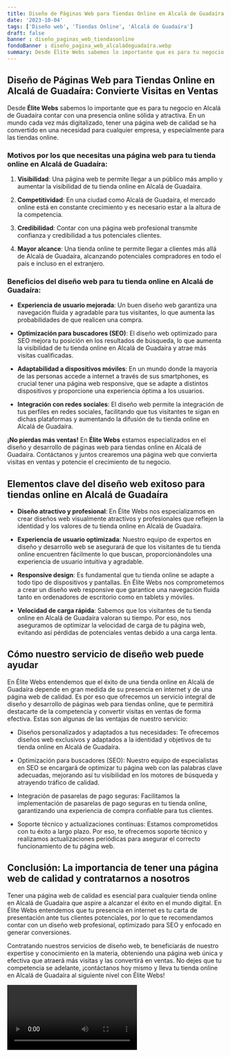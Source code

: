 ```yaml
---
title: Diseño de Páginas Web para Tiendas Online en Alcalá de Guadaíra
date: '2023-10-04'
tags: ['Diseño web', 'Tiendas Online', 'Alcalá de Guadaíra']
draft: false
banner : diseño_paginas_web_tiendasonline
fondoBanner : diseño_pagina_web_alcaládeguadaíra.webp
summary: Desde Élite Webs sabemos lo importante que es para tu negocio en Alcalá de Guadaíra contar con una presencia online sólida y atractiva. En un mundo cada vez más digitalizado, tener una página web de calidad se ha convertido en una necesidad para cualquier empresa, y especialmente para las tiendas online.
---
```


## Diseño de Páginas Web para Tiendas Online en Alcalá de Guadaíra: Convierte Visitas en Ventas

Desde **Élite Webs** sabemos lo importante que es para tu negocio en Alcalá de Guadaíra contar con una presencia online sólida y atractiva. En un mundo cada vez más digitalizado, tener una página web de calidad se ha convertido en una necesidad para cualquier empresa, y especialmente para las tiendas online.

### Motivos por los que necesitas una página web para tu tienda online en Alcalá de Guadaíra:

1. **Visibilidad**: Una página web te permite llegar a un público más amplio y aumentar la visibilidad de tu tienda online en Alcalá de Guadaíra.

2. **Competitividad**: En una ciudad como Alcalá de Guadaíra, el mercado online está en constante crecimiento y es necesario estar a la altura de la competencia.

3. **Credibilidad**: Contar con una página web profesional transmite confianza y credibilidad a tus potenciales clientes. 

4. **Mayor alcance**: Una tienda online te permite llegar a clientes más allá de Alcalá de Guadaíra, alcanzando potenciales compradores en todo el país e incluso en el extranjero.

### Beneficios del diseño web para tu tienda online en Alcalá de Guadaíra:

- **Experiencia de usuario mejorada**: Un buen diseño web garantiza una navegación fluida y agradable para tus visitantes, lo que aumenta las probabilidades de que realicen una compra.

- **Optimización para buscadores (SEO)**: El diseño web optimizado para SEO mejora tu posición en los resultados de búsqueda, lo que aumenta la visibilidad de tu tienda online en Alcalá de Guadaíra y atrae más visitas cualificadas.

- **Adaptabilidad a dispositivos móviles**: En un mundo donde la mayoría de las personas accede a internet a través de sus smartphones, es crucial tener una página web responsive, que se adapte a distintos dispositivos y proporcione una experiencia óptima a los usuarios.

- **Integración con redes sociales**: El diseño web permite la integración de tus perfiles en redes sociales, facilitando que tus visitantes te sigan en dichas plataformas y aumentando la difusión de tu tienda online en Alcalá de Guadaíra.

**¡No pierdas más ventas!** En **Élite Webs** estamos especializados en el diseño y desarrollo de páginas web para tiendas online en Alcalá de Guadaíra. Contáctanos y juntos crearemos una página web que convierta visitas en ventas y potencie el crecimiento de tu negocio.

<GifSeo />

<Cta />

## Elementos clave del diseño web exitoso para tiendas online en Alcalá de Guadaíra

- **Diseño atractivo y profesional**: En Élite Webs nos especializamos en crear diseños web visualmente atractivos y profesionales que reflejen la identidad y los valores de tu tienda online en Alcalá de Guadaíra.

- **Experiencia de usuario optimizada**: Nuestro equipo de expertos en diseño y desarrollo web se asegurará de que los visitantes de tu tienda online encuentren fácilmente lo que buscan, proporcionándoles una experiencia de usuario intuitiva y agradable.

- **Responsive design**: Es fundamental que tu tienda online se adapte a todo tipo de dispositivos y pantallas. En Élite Webs nos comprometemos a crear un diseño web responsive que garantice una navegación fluida tanto en ordenadores de escritorio como en tablets y móviles.

- **Velocidad de carga rápida**: Sabemos que los visitantes de tu tienda online en Alcalá de Guadaíra valoran su tiempo. Por eso, nos aseguramos de optimizar la velocidad de carga de tu página web, evitando así pérdidas de potenciales ventas debido a una carga lenta.

## Cómo nuestro servicio de diseño web puede ayudar

En Élite Webs entendemos que el éxito de una tienda online en Alcalá de Guadaíra depende en gran medida de su presencia en internet y de una página web de calidad. Es por eso que ofrecemos un servicio integral de diseño y desarrollo de páginas web para tiendas online, que te permitirá destacarte de la competencia y convertir visitas en ventas de forma efectiva. Estas son algunas de las ventajas de nuestro servicio:

- Diseños personalizados y adaptados a tus necesidades: Te ofrecemos diseños web exclusivos y adaptados a la identidad y objetivos de tu tienda online en Alcalá de Guadaíra.

- Optimización para buscadores (SEO): Nuestro equipo de especialistas en SEO se encargará de optimizar tu página web con las palabras clave adecuadas, mejorando así tu visibilidad en los motores de búsqueda y atrayendo tráfico de calidad.

- Integración de pasarelas de pago seguras: Facilitamos la implementación de pasarelas de pago seguras en tu tienda online, garantizando una experiencia de compra confiable para tus clientes.

- Soporte técnico y actualizaciones continuas: Estamos comprometidos con tu éxito a largo plazo. Por eso, te ofrecemos soporte técnico y realizamos actualizaciones periódicas para asegurar el correcto funcionamiento de tu página web.

## Conclusión: La importancia de tener una página web de calidad y contratarnos a nosotros

Tener una página web de calidad es esencial para cualquier tienda online en Alcalá de Guadaíra que aspire a alcanzar el éxito en el mundo digital. En Élite Webs entendemos que tu presencia en internet es tu carta de presentación ante tus clientes potenciales, por lo que te recomendamos contar con un diseño web profesional, optimizado para SEO y enfocado en generar conversiones.

Contratando nuestros servicios de diseño web, te beneficiarás de nuestro expertise y conocimiento en la materia, obteniendo una página web única y efectiva que atraerá más visitas y las convertirá en ventas. No dejes que tu competencia se adelante, ¡contáctanos hoy mismo y lleva tu tienda online en Alcalá de Guadaíra al siguiente nivel con Élite Webs!

<Video />

<CtaBot job='Tiendas Online' city='Alcalá de Guadaíra'/>

<Gmaps query='Alcalá de Guadaíra+españa+maps' />